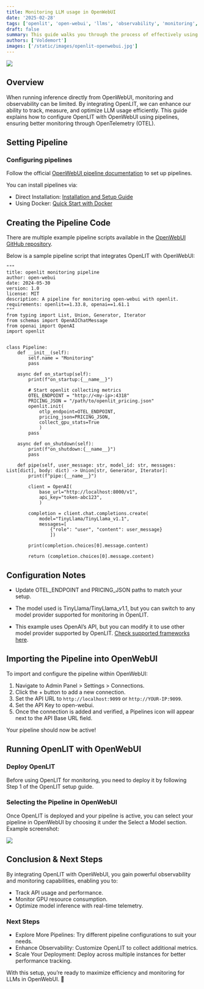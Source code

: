 ```yaml
---
title: Monitoring LLM usage in OpenWebUI
date: '2025-02-28'
tags: ['openlit', 'open-webui', 'llms', 'observability', 'monitoring', 'opentelemetry']
draft: false
summary: This guide walks you through the process of effectively using OpenLIT within the OpenWebUI framework, covering installation, configuration, and practical use cases for monitoring and observability of LLMs.
authors: ['Voldemort']
images: ['/static/images/openlit-openwebui.jpg']
---
```


![](/static/images/openlit-openwebui.jpg)

## Overview

When running inference directly from OpenWebUI, monitoring and observability can be limited. 
By integrating OpenLIT, we can enhance our ability to track, measure, and optimize LLM usage efficiently. 
This guide explains how to configure OpenLIT with OpenWebUI using pipelines, ensuring better monitoring through OpenTelemetry (OTEL).

## Setting Pipeline

### Configuring pipelines

Follow the official [OpenWebUI pipeline documentation](https://docs.openwebui.com/pipelines/) to set up pipelines.

You can install pipelines via:

- Direct Installation: [Installation and Setup Guide](https://docs.openwebui.com/pipelines/#-installation-and-setup)
- Using Docker: [Quick Start with Docker](https://docs.openwebui.com/pipelines/#-quick-start-with-docker)


## Creating the Pipeline Code

There are multiple example pipeline scripts available in the [OpenWebUI GitHub repository]((https://github.com/open-webui/pipelines/tree/main/examples/pipelines)).

Below is a sample pipeline script that integrates OpenLIT with OpenWebUI:

```python3
"""
title: openlit monitoring pipeline
author: open-webui
date: 2024-05-30
version: 1.0
license: MIT
description: A pipeline for monitoring open-webui with openlit.
requirements: openlit==1.33.8, openai==1.61.1
"""
from typing import List, Union, Generator, Iterator
from schemas import OpenAIChatMessage
from openai import OpenAI
import openlit


class Pipeline:
    def __init__(self):
        self.name = "Monitoring"
        pass

    async def on_startup(self):
        print(f"on_startup:{__name__}")
        
        # Start openlit collecting metrics
        OTEL_ENDPOINT = "http://<my-ip>:4318"
        PRICING_JSON = "/path/to/openlit_pricing.json"
        openlit.init(
            otlp_endpoint=OTEL_ENDPOINT,
            pricing_json=PRICING_JSON,
            collect_gpu_stats=True
            )
        pass

    async def on_shutdown(self):
        print(f"on_shutdown:{__name__}")
        pass

    def pipe(self, user_message: str, model_id: str, messages: List[dict], body: dict) -> Union[str, Generator, Iterator]:
        print(f"pipe:{__name__}")

        client = OpenAI(
            base_url="http://localhost:8000/v1",
            api_key="token-abc123",
            )
        
        completion = client.chat.completions.create(
            model="TinyLlama/TinyLlama_v1.1",
            messages=[
                {"role": "user", "content": user_message}
                ])
        
        print(completion.choices[0].message.content)

        return (completion.choices[0].message.content)
```

## Configuration Notes

- Update OTEL_ENDPOINT and PRICING_JSON paths to match your setup.

- The model used is TinyLlama/TinyLlama_v1.1, but you can switch to any model provider supported for monitoring in OpenLIT.

- This example uses OpenAI’s API, but you can modify it to use other model provider supported by OpenLIT. [Check supported frameworks here](https://github.com/openlit/openlit/tree/main/sdk/python#auto-instrumentation-capabilities).

## Importing the Pipeline into OpenWebUI

To import and configure the pipeline within OpenWebUI:

1. Navigate to Admin Panel > Settings > Connections.
2. Click the + button to add a new connection.
3. Set the API URL to `http://localhost:9099` or `http://YOUR-IP:9099`.
4. Set the API Key to open-webui.
5. Once the connection is added and verified, a Pipelines icon will appear next to the API Base URL field.

Your pipeline should now be active!

## Running OpenLIT with OpenWebUI

### Deploy OpenLIT

Before using OpenLIT for monitoring, you need to deploy it by following Step 1 of the OpenLIT setup guide.

### Selecting the Pipeline in OpenWebUI

Once OpenLIT is deployed and your pipeline is active, you can select your pipeline in OpenWebUI by choosing it under the Select a Model section. Example screenshot:

![](https://davidmac.pro/posts/2024-11-15-ai-start-ollama-openwebui/openwebui-select-model.png)

## Conclusion & Next Steps

By integrating OpenLIT with OpenWebUI, you gain powerful observability and monitoring capabilities, enabling you to:

- Track API usage and performance.
- Monitor GPU resource consumption.
- Optimize model inference with real-time telemetry.

### Next Steps

- Explore More Pipelines: Try different pipeline configurations to suit your needs.
- Enhance Observability: Customize OpenLIT to collect additional metrics.
- Scale Your Deployment: Deploy across multiple instances for better performance tracking.

With this setup, you’re ready to maximize efficiency and monitoring for LLMs in OpenWebUI. 🚀